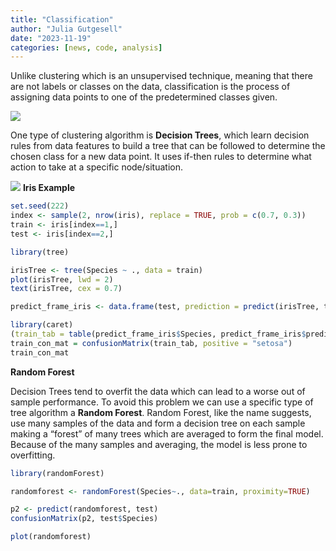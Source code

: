 ```yaml
---
title: "Classification"
author: "Julia Gutgesell"
date: "2023-11-19"
categories: [news, code, analysis]
---
```


Unlike clustering which is an unsupervised technique, meaning that there are not labels or classes on the data, classification is the process of assigning data points to one of the predetermined classes given.

![](classification.png)

One type of clustering algorithm is **Decision Trees**, which learn decision rules from data features to build a tree that can be followed to determine the chosen class for a new data point. It uses if-then rules to determine what action to take at a specific node/situation. 

![](tree.png)
**Iris Example**

```r
set.seed(222)
index <- sample(2, nrow(iris), replace = TRUE, prob = c(0.7, 0.3))
train <- iris[index==1,]
test <- iris[index==2,]

```


```r
library(tree)

irisTree <- tree(Species ~ ., data = train)
plot(irisTree, lwd = 2)
text(irisTree, cex = 0.7)
```


```r
predict_frame_iris <- data.frame(test, prediction = predict(irisTree, test, type = "class"))

library(caret)
(train_tab = table(predict_frame_iris$Species, predict_frame_iris$prediction))
train_con_mat = confusionMatrix(train_tab, positive = "setosa")
train_con_mat

```


**Random Forest**

Decision Trees tend to overfit the data which can lead to a worse out of sample performance. To avoid this problem we can use a specific type of tree algorithm a **Random Forest**. Random Forest, like the name suggests, use many samples of the data and form a decision tree on each sample making a "forest" of many trees which are averaged to form the final model. Because of the many samples and averaging, the model is less prone to overfitting.

```r
library(randomForest)

randomforest <- randomForest(Species~., data=train, proximity=TRUE)

p2 <- predict(randomforest, test)
confusionMatrix(p2, test$Species)

```

```r
plot(randomforest)
```


